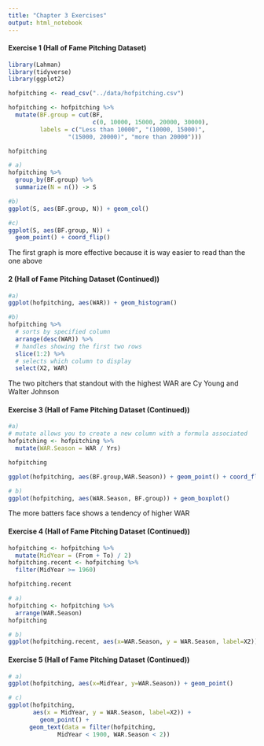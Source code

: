 ```yaml
---
title: "Chapter 3 Exercises"
output: html_notebook
---
```


#### Exercise 1 (Hall of Fame Pitching Dataset)

```r
library(Lahman)
library(tidyverse)
library(ggplot2)
```

```r
hofpitching <- read_csv("../data/hofpitching.csv")
```





```r
hofpitching <- hofpitching %>%
  mutate(BF.group = cut(BF, 
                        c(0, 10000, 15000, 20000, 30000),
         labels = c("Less than 10000", "(10000, 15000)",
                 "(15000, 20000)", "more than 20000")))
```

```r
hofpitching
```

```r
# a)
hofpitching %>%
  group_by(BF.group) %>%
  summarize(N = n()) -> S
```

```r
#b)
ggplot(S, aes(BF.group, N)) + geom_col()
```

```r
#c)
ggplot(S, aes(BF.group, N)) +
  geom_point() + coord_flip()
```
The first graph is more effective because it is way easier to read than the one above


#### 2 (Hall of Fame Pitching Dataset (Continued))
```r
#a)
ggplot(hofpitching, aes(WAR)) + geom_histogram()
```

```r
#b)
hofpitching %>%
  # sorts by specified column
  arrange(desc(WAR)) %>%
  # handles showing the first two rows
  slice(1:2) %>%
  # selects which column to display
  select(X2, WAR)
```
The two pitchers that standout with the highest WAR are Cy Young and Walter Johnson


#### Exercise 3 (Hall of Fame Pitching Dataset (Continued))

```r
#a)
# mutate allows you to create a new column with a formula associated 
hofpitching <- hofpitching %>%
  mutate(WAR.Season = WAR / Yrs)

hofpitching

ggplot(hofpitching, aes(BF.group,WAR.Season)) + geom_point() + coord_flip()
```

```r
# b)
ggplot(hofpitching, aes(WAR.Season, BF.group)) + geom_boxplot()
```
The more batters face shows a tendency of higher WAR

#### Exercise 4 (Hall of Fame Pitching Dataset (Continued))

```r
hofpitching <- hofpitching %>%
  mutate(MidYear = (From + To) / 2)
hofpitching.recent <- hofpitching %>%
  filter(MidYear >= 1960)

hofpitching.recent
```

```r
# a)
hofpitching <- hofpitching %>%
  arrange(WAR.Season)
hofpitching
```
```r
# b)
ggplot(hofpitching.recent, aes(x=WAR.Season, y = WAR.Season, label=X2)) + geom_text(angel=45)
```

#### Exercise 5 (Hall of Fame Pitching Dataset (Continued))

```r
# a)
ggplot(hofpitching, aes(x=MidYear, y=WAR.Season)) + geom_point()
```
```r
# c)
ggplot(hofpitching, 
       aes(x = MidYear, y = WAR.Season, label=X2)) +
         geom_point() +
      geom_text(data = filter(hofpitching, 
              MidYear < 1900, WAR.Season < 2))
```

